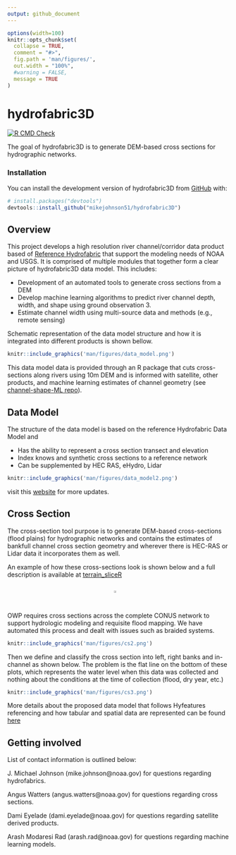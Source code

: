 ```yaml
---
output: github_document
---
```


<!-- README.md is generated from README.Rmd. Please edit that file -->
```r
options(width=100)
knitr::opts_chunk$set(
  collapse = TRUE,
  comment = "#>",
  fig.path = 'man/figures/',
  out.width = "100%",
  #warning = FALSE,
  message = TRUE
)
```

# hydrofabric3D

<!-- badges: start -->
[![R CMD Check](https://github.com/mikejohnson51/hydrofabric3D/actions/workflows/R-CMD-check.yaml/badge.svg)](https://github.com/mikejohnson51/hydrofabric3D/actions/workflows/R-CMD-check.yaml)
<!-- badges: end -->

The goal of hydrofabric3D is to generate DEM-based cross sections for hydrographic networks.

### Installation

You can install the development version of hydrofabric3D from [GitHub](https://github.com/) with:

``` r
# install.packages("devtools")
devtools::install_github("mikejohnson51/hydrofabric3D")
```

## Overview

This project develops a high resolution river channel/corridor data product based of [Reference Hydrofabric](https://noaa-owp.github.io/hydrofabric/articles/02-design-deep-dive.html) that support the modeling needs of NOAA and USGS. It is comprised of multiple modules that together form a clear picture of hydrofabric3D data model. This includes:

* Development of an automated tools to generate cross sections from a DEM
* Develop machine learning algorithms to predict river channel depth, width, and shape using ground observation 3.
* Estimate channel width using multi-source data and methods (e.g., remote sensing)

Schematic representation of the data model structure and how it is integrated into different products is shown bellow.

```r
knitr::include_graphics('man/figures/data_model.png')
```

This data model  data is provided through an R package that cuts cross-sections along rivers using 10m DEM and is informed with satellite, other products, and machine learning estimates of channel geometry (see [channel-shape-ML repo](https://github.com/NOAA-OWP/3d-hydrofabric/)).

## Data Model

The structure of the data model is based on the reference Hydrofabric Data Model and 

* Has the ability to represent a cross section transect and elevation
* Index knows and synthetic cross sections to a reference network
* Can be supplemented by HEC RAS, eHydro, Lidar

```r
knitr::include_graphics('man/figures/data_model2.png')
```

visit this [website](https://noaa-owp.github.io/hydrofabric/articles/cs_dm.html) for more updates.

## Cross Section 

The cross-section tool purpose is to generate DEM-based cross-sections (flood plains) for hydrographic networks and contains the estimates of bankfull channel cross section geometry and wherever there is HEC-RAS or Lidar data it incorporates them as well. 

An example of how these cross-sections look is shown below and a full description is available at [terrain_sliceR](https://github.com/mikejohnson51/terrain_sliceR)

<div style="display: flex; justify-content: center;">
  <img src="man/figures/cross-sec1.png" width="50%">
</div>

OWP requires cross sections across the complete CONUS network to support hydrologic modeling and requisite flood mapping. We have automated this process and dealt with issues such as braided systems.

```r
knitr::include_graphics('man/figures/cs2.png')
```


Then we define and classify the cross section into left, right banks and in-channel as shown below. The problem is the flat line on the bottom of these plots, which represents the water level when this data was collected and nothing about the conditions at the time of collection (flood, dry year, etc.)

```r
knitr::include_graphics('man/figures/cs3.png')
```

More details about the proposed data model that follows Hyfeatures referencing and how tabular and spatial data are represented can be found [here](https://noaa-owp.github.io/hydrofabric/articles/cs_dm.html)

## Getting involved

List of contact information is outlined below:

J. Michael Johnson (mike.johnson@noaa.gov) for questions regarding hydrofabrics.

Angus Watters (angus.watters@noaa.gov) for questions regarding cross sections.

Dami Eyelade (dami.eyelade@noaa.gov) for questions regarding satellite derived products.

Arash Modaresi Rad (arash.rad@noaa.gov) for questions regarding machine learning models.












